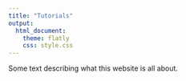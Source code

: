 ```yaml
---
title: "Tutorials"
output: 
  html_document:
    theme: flatly
    css: style.css
---
```




Some text describing what this website is all about.